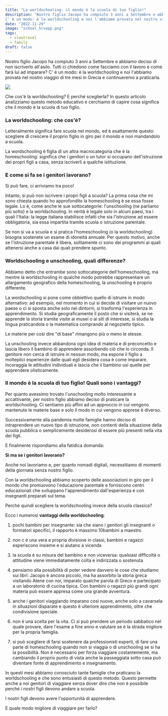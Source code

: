 ```yaml
---
title: "La worldschooling: il mondo è la scuola di tuo figlio!"
description: "Nostro figlio Jacopo ha compiuto 3 anni a Settembre e abbiamo deciso di non iscriverlo all'asilo. Tutti ci chiedono come facciamo con il lavoro e come farà lui ad imparare?
C' è un modo: è la worldschooling e noi l'abbiamo provata nel nostro viaggio di tre mesi in Grecia e continueremo a praticarla."
date: "2022-11-29"
image: "school_hrvopp.png"
tags:
  - slowtravel
  - family
draft: false
---
```


Nostro figlio Jacopo ha compiuto 3 anni a Settembre e abbiamo deciso di non iscriverlo all'asilo.
Tutti ci chiedono come facciamo con il lavoro e come farà lui ad imparare?
C' è un modo: è la worldschooling e noi l'abbiamo provata nel nostro viaggio di tre mesi in Grecia e continueremo a praticarla.

<Image src="school_hrvopp.png" />

Che cos'è la worldschooling? E perché sceglierla? In questo articolo analizziamo questo metodo educativo e cerchiamo di capire cosa significa che il mondo è la scuola di tuo figlio.

### La worldschooling: che cos'è?

Letteralmente significa fare scuola nel mondo, ed è esattamente questo: scegliere di crescere il proprio figlio in giro per il mondo e non mandandolo a scuola.

La wordschooling è figlia di un altra macrocategoria che è la homeschooling: significa che i genitori o un tutor si occupano dell'istruzione dei propri figli a casa, senza iscriverli a qualche istituzione.

### E come si fa se i genitori lavorano?

Si può fare, ci arriviamo tra poco!

Intanto, si può non iscrivere i propri figli a scuola?
La prima cosa che mi sono chiesta quando ho approfondito la homeschooling è se essa fosse legale. Lo è, come anche le sue sottocategorie: l'unschooling (ne parliamo più sotto) e la worldschooling.
In verità è legale solo in alcuni paesi, tra i quali l'Italia: la legge italiana stabilisce infatti che sia l'istruzione ad essere obbligatoria, sia essa impartita tramite scuola o istruzione parentale.

Se non si va a scuola e si pratica l'homeschooling (o la worldschooling) bisogna sostenete un esame di idoneità annuale.
Per questo motivo, anche se l'istruzione parentale è libera, solitamente ci sono dei programmi ai quali attenersi anche a casa dai quali prendere spunto.

### Worldschooling e unschooling, quali differenze?

Abbiamo detto che entrambe sono sottocategorie dell'homeschooling, ma mentre la worldschooling in qualche modo potrebbe rappresentare un allargamento geografico della homeschooling, la unschooling è proprio differente.

La wordschooling si pone come obbiettivo quello di istruire in modo alternativo: ad esempio, nel momento in cui si decide di visitare un nuovo paese o ci si sposta anche solo nei dintorni, si trasforma l'esperienza in apprendimento. Si studia geograficamente il posto che si visiterà, se ne apprende la storia tramite visite ai musei o ai siti di interesse, si studia la lingua praticandola o la matematica comprando al negozietto tipico.

Le materie per così dire "di base" rimangono più o meno le stesse.

La unschooling invece abbandona ogni idea di materia e di preconcetto e lascia libero il bambino di apprendere assorbendo ciò che lo circonda. Il genitore non cerca di istruire in nessun modo, ma espone il figlio a molteplici esperienze dalle quali egli desidera cosa è come imparare. Incoraggia le attitudini individuali e lascia che il bambino usi quelle per apprendere olisticamente.

### Il mondo è la scuola di tuo figlio! Quali sono i vantaggi?

Per quanto avessimo trovato l'unschooling molto interessante e accattivante, per nostro figlio abbiamo deciso di praticare la worldschooling. Ci sentiamo più affini ad un approccio in cui vengono mantenute le materie base e solo il modo in cui vengono apprese è diverso.

Successivamente alla pandemia molte famiglie hanno deciso di intraprendere un nuovo tipo di istruzione, non contenti della situazione della scuola pubblica o semplicemente desiderosi di essere più presenti nella vita dei figli.

E finalmente rispondiamo alla fatidica domanda:

**Si ma se i genitori lavorano?**

Anche noi lavoriamo e, per quanto nomadi digitali, necessitiamo di momenti della giornata senza nostro figlio.

Con la worldschooling abbiamo scoperto delle associazioni in giro per il mondo che promuovono l'educazione parentale e forniscono centri educazionali che sviluppano l'apprendimento dall'esperienza e con insegnanti preparati sul tema.

Perché quindi scegliere la worldschooling invece della scuola classica?

Ecco i numerosi **vantaggi della worldschooling**:

1. pochi bambini per insegnante: sia che siano i genitori gli insegnanti o formatori specifici, il rapporto è massimo 10bambini a maestro.

2. non c è una vera e propria divisione in classi, bambini e ragazzi esperiscono insieme e si aiutano a vicenda

3. la scuola è su misura del bambino e non viceversa: qualsiasi difficoltà o attitudine viene immediatamente colta e indirizzata o sostenuta

4. pensiamo alla possibilità di poter vedere davvero le cose che studiamo sui libri: Jacopo è ancora piccolo, ma ha assorbito la storia greca visitando Atene con noi, imparato qualche parola di Greco e partecipato a un laboratorio di cucina tipica. Con bambini o ragazzi più grandi ogni materia può essere appresa come una grande avventura.

5. anche i genitori viaggiando imparano così nuove, anche solo a cavarsela in situazioni disparate e questo è ulteriore apprendimento, oltre che condivisione speciale.

6. non è una scelta per la vita. Ci si può prendere un periodo sabbatico nel quale provare, dare l'esame a fine anno e valutare se è la strada migliore per la propria famiglia.

7. si può scegliere di farsi sostenere da professionisti esperti, di fare una parte di homeschooling quando non si viaggia o di unschooling se si ha la possibilità. Non è necessario per forza viaggiare costantemente, ma cambiando il proprio punto di vista anche la passeggiata sotto casa può diventare fonte di apprendimento e insegnamento.

In questi mesi abbiamo conosciuto tante famiglie che praticano la worldschooling e che sono entusiasti di questo metodo. Questo permette anche a noi genitori di viaggiare senza dover dire che non è possibile perché i nostri figli devono andare a scuola.

I nostri figli devono avere l'opportunità di apprendere.

E quale modo migliore di viaggiare per farlo?
